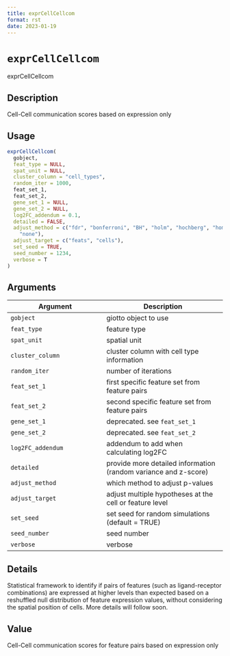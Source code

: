 ```yaml
--- 
title: exprCellCellcom 
format: rst 
date: 2023-01-19 
--- 
```

# `exprCellCellcom`

exprCellCellcom


## Description

Cell-Cell communication scores based on expression only


## Usage

```r
exprCellCellcom(
  gobject,
  feat_type = NULL,
  spat_unit = NULL,
  cluster_column = "cell_types",
  random_iter = 1000,
  feat_set_1,
  feat_set_2,
  gene_set_1 = NULL,
  gene_set_2 = NULL,
  log2FC_addendum = 0.1,
  detailed = FALSE,
  adjust_method = c("fdr", "bonferroni", "BH", "holm", "hochberg", "hommel", "BY",
    "none"),
  adjust_target = c("feats", "cells"),
  set_seed = TRUE,
  seed_number = 1234,
  verbose = T
)
```


## Arguments

Argument      |Description
------------- |----------------
`gobject`     |     giotto object to use
`feat_type`     |     feature type
`spat_unit`     |     spatial unit
`cluster_column`     |     cluster column with cell type information
`random_iter`     |     number of iterations
`feat_set_1`     |     first specific feature set from feature pairs
`feat_set_2`     |     second specific feature set from feature pairs
`gene_set_1`     |     deprecated. see `feat_set_1`
`gene_set_2`     |     deprecated. see `feat_set_2`
`log2FC_addendum`     |     addendum to add when calculating log2FC
`detailed`     |     provide more detailed information (random variance and z-score)
`adjust_method`     |     which method to adjust p-values
`adjust_target`     |     adjust multiple hypotheses at the cell or feature level
`set_seed`     |     set seed for random simulations (default = TRUE)
`seed_number`     |     seed number
`verbose`     |     verbose


## Details

Statistical framework to identify if pairs of features (such as ligand-receptor combinations)
 are expressed at higher levels than expected based on a reshuffled null distribution of feature expression values,
 without considering the spatial position of cells.
 More details will follow soon.


## Value

Cell-Cell communication scores for feature pairs based on expression only


